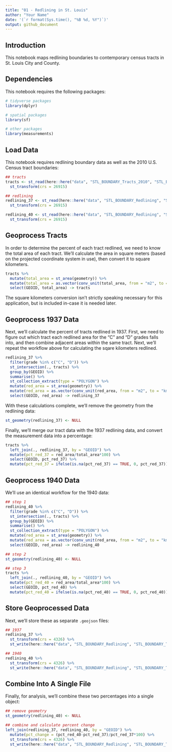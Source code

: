 ```yaml
---
title: "01 - Redlining in St. Louis"
author: "Your Name"
date: '(`r format(Sys.time(), "%B %d, %Y")`)'
output: github_document
---
```


## Introduction
This notebook maps redlining boundaries to contemporary census tracts in St. Louis City and County.

## Dependencies
This notebook requires the following packages:

```r
# tidyverse packages
library(dplyr)

# spatial packages
library(sf)

# other packages
library(measurements)
```

## Load Data
This notebook requires redlining boundary data as well as the 2010 U.S. Census tract boundaries:

```r
## tracts
tracts <- st_read(here::here("data", "STL_BOUNDARY_Tracts_2010", "STL_BOUNDARY_Tracts_2010.geojson")) %>%
  st_transform(crs = 26915)

## redlining
redlining_37 <- st_read(here::here("data", "STL_BOUNDARY_Redlining", "STL_BOUNDARY_Redlining_1937.geojson")) %>%
  st_transform(crs = 26915)

redlining_40 <- st_read(here::here("data", "STL_BOUNDARY_Redlining", "STL_BOUNDARY_Redlining_1940.geojson")) %>%
  st_transform(crs = 26915)
```
## Geoprocess Tracts
In order to determine the percent of each tract redlined, we need to know the total area of each tract. We'll calculate the area in square meters (based on the projected coordinate system in use), then convert it to square kilometers.

```r
tracts %>%
  mutate(total_area = st_area(geometry)) %>%
  mutate(total_area = as.vector(conv_unit(total_area, from = "m2", to = "km2"))) %>%
  select(GEOID, total_area) -> tracts
```

The square kilometers conversion isn't strictly speaking necessary for this application, but is included in-case it is needed later.

## Geoprocess 1937 Data
Next, we'll calculate the percent of tracts redlined in 1937. First, we need to figure out which tract each redlined area for the "C" and "D" grades falls into, and then combine adjacent areas within the same tract. Next, we'll repeat the workflow above for calculating the sqare kilometers redlined.

```r
redlining_37 %>%  
  filter(grade %in% c("C", "D")) %>%
  st_intersection(., tracts) %>%
  group_by(GEOID) %>%
  summarise() %>%
  st_collection_extract(type = "POLYGON") %>%
  mutate(red_area = st_area(geometry)) %>%
  mutate(red_area = as.vector(conv_unit(red_area, from = "m2", to = "km2"))) %>%
  select(GEOID, red_area) -> redlining_37
```

With these calculations complete, we'll remove the geometry from the redlining data:

```r
st_geometry(redlining_37) <- NULL
```

Finally, we'll merge our tract data with the 1937 redlining data, and convert the measurement data into a percentage:

```r
tracts %>%
  left_join(., redlining_37, by = "GEOID") %>%
  mutate(pct_red_37 = red_area/total_area*100) %>%
  select(GEOID, pct_red_37) %>%
  mutate(pct_red_37 = ifelse(is.na(pct_red_37) == TRUE, 0, pct_red_37)) -> redlining_37
```

## Geoprocess 1940 Data
We'll use an identical workflow for the 1940 data:

```r
## step 1
redlining_40 %>%  
  filter(grade %in% c("C", "D")) %>%
  st_intersection(., tracts) %>%
  group_by(GEOID) %>%
  summarise() %>%
  st_collection_extract(type = "POLYGON") %>%
  mutate(red_area = st_area(geometry)) %>%
  mutate(red_area = as.vector(conv_unit(red_area, from = "m2", to = "km2"))) %>%
  select(GEOID, red_area) -> redlining_40

## step 2
st_geometry(redlining_40) <- NULL

## step 3
tracts %>%
  left_join(., redlining_40, by = "GEOID") %>%
  mutate(pct_red_40 = red_area/total_area*100) %>%
  select(GEOID, pct_red_40) %>%
  mutate(pct_red_40 = ifelse(is.na(pct_red_40) == TRUE, 0, pct_red_40)) -> redlining_40
```

## Store Geoprocessed Data
Next, we'll store these as separate `.geojson` files:

```r
## 1937
redlining_37 %>%
  st_transform(crs = 4326) %>%
  st_write(here::here("data", "STL_BOUNDARY_Redlining", "STL_BOUNDARY_Tracts_1937.geojson"), delete_dsn = TRUE)

## 1940
redlining_40 %>%
  st_transform(crs = 4326) %>%
  st_write(here::here("data", "STL_BOUNDARY_Redlining", "STL_BOUNDARY_Tracts_1940.geojson"), delete_dsn = TRUE)
```

## Combine Into A Single File
Finally, for analysis, we'll combine these two percentages into a single object:

```r
## remove geometry
st_geometry(redlining_40) <- NULL

## combine and calculate percent change
left_join(redlining_37, redlining_40, by = "GEOID") %>%
  mutate(pct_change = (pct_red_40-pct_red_37)/pct_red_37*100) %>%
  st_transform(crs = 4326) %>%
  st_write(here::here("data", "STL_BOUNDARY_Redlining", "STL_BOUNDARY_Tracts_Combined.geojson"), delete_dsn = TRUE)
```

